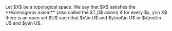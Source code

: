 

<Definition title='Kolmogorov'>
Let $X$ be a topological space. We say that $X$ satisfies the **Kolmogorov axiom** (also called the $T_0$ axiom) if for every $x, y\in X$ there is an open set $U$ such that $x\in U$ and $y\not\in U$ or $x\not\in U$ and $y\in U$.
</Definition>